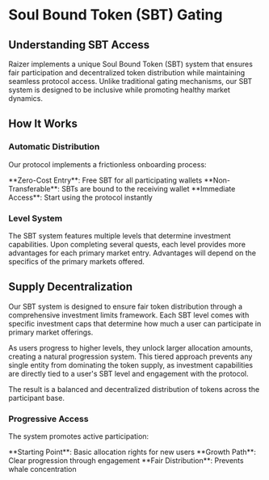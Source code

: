 
# Soul Bound Token (SBT) Gating

## Understanding SBT Access

Raizer implements a unique Soul Bound Token (SBT) system that ensures fair participation and decentralized token distribution while maintaining seamless protocol access. Unlike traditional gating mechanisms, our SBT system is designed to be inclusive while promoting healthy market dynamics.

<Highlight 
  type="feature"
  title="Automatic Access"
  description="Every wallet interacting with Raizer automatically receives a free SBT, ensuring zero friction for new participants while maintaining protocol security."
/>

## How It Works

### Automatic Distribution
Our protocol implements a frictionless onboarding process:

<div className="mt-6">
<Feature icon={Key}>**Zero-Cost Entry**: Free SBT for all participating wallets</Feature>
<Feature icon={Lock}>**Non-Transferable**: SBTs are bound to the receiving wallet</Feature>
<Feature icon={Rocket}>**Immediate Access**: Start using the protocol instantly</Feature>
</div>

### Level System

The SBT system features multiple levels that determine investment capabilities. Upon completing several quests, each level provides more advantages for each primary market entry. Advantages will depend on the specifics of the primary markets offered.

## Supply Decentralization

Our SBT system is designed to ensure fair token distribution through a comprehensive investment limits framework. Each SBT level comes with specific investment caps that determine how much a user can participate in primary market offerings. 

As users progress to higher levels, they unlock larger allocation amounts, creating a natural progression system. This tiered approach prevents any single entity from dominating the token supply, as investment capabilities are directly tied to a user's SBT level and engagement with the protocol. 

The result is a balanced and decentralized distribution of tokens across the participant base.

### Progressive Access
The system promotes active participation:
<div className="mt-6">
<Feature icon={Star}>**Starting Point**: Basic allocation rights for new users</Feature>
<Feature icon={Rocket}>**Growth Path**: Clear progression through engagement</Feature>
<Feature icon={Shield}>**Fair Distribution**: Prevents whale concentration</Feature>
</div>

<Highlight 
  type="attention"
  title="Fair Distribution"
  description="Our SBT system ensures no single entity can dominate the token supply, promoting a healthy and decentralized market."
/>